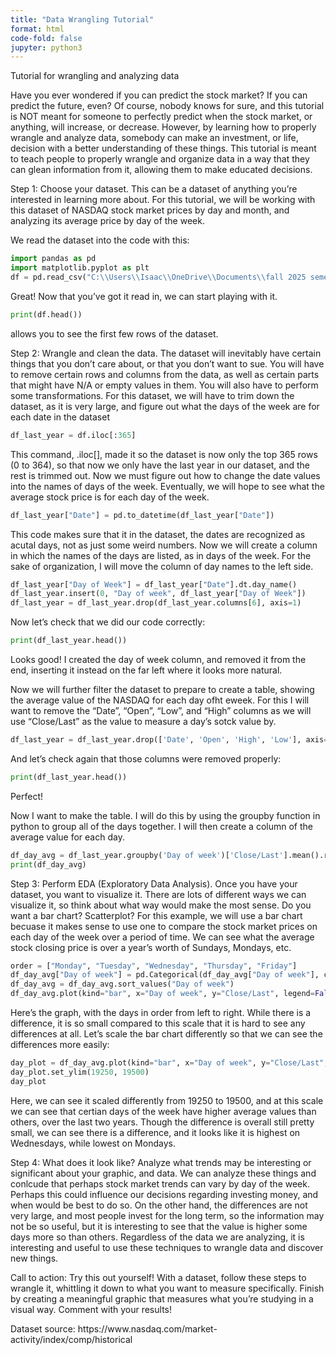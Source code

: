 ```yaml
---
title: "Data Wrangling Tutorial"
format: html
code-fold: false
jupyter: python3
---
```

Tutorial for wrangling and analyzing data

Have you ever wondered if you can predict the stock market? If you can predict the future, even? Of course, nobody knows for sure, and this tutorial is NOT meant for someone to perfectly predict when the stock market, or anything, will increase, or decrease. However, by learning how to properly wrangle and analyze data, somebody can make an investment, or life, decision with a better understanding of these things. This tutorial is meant to teach people to properly wrangle and organize data in a way that they can glean information from it, allowing them to make educated decisions.

Step 1:
Choose your dataset. This can be a dataset of anything you're interested in learning more about. For this tutorial, we will be working with this dataset of NASDAQ stock market prices by day and month, and analyzing its average price by day of the week. 


We read the dataset into the code with this:
```python
import pandas as pd
import matplotlib.pyplot as plt
df = pd.read_csv("C:\\Users\\Isaac\\OneDrive\\Documents\\fall 2025 semester\\STAT 386\\HistoricalData_1758833379259.csv")
```

Great! Now that you've got it read in, we can start playing with it.

```python
print(df.head())
```

 allows you to see the first few rows of the dataset.

Step 2:
Wrangle and clean the data. The dataset will inevitably have certain things that you don't care about, or that you don't want to sue. You will have to remove certain rows and columns from the data, as well as certain parts that might have N/A or empty values in them. You will also have to perform some transformations. For this dataset, we will have to trim down the dataset, as it is very large, and figure out what the days of the week are for each date in the dataset

```python
df_last_year = df.iloc[:365]
```

This command, .iloc[], made it so the dataset is now only the top 365 rows (0 to 364), so that now we only have the last year in our dataset, and the rest is trimmed out. Now we must figure out how to change the date values into the names of days of the week. Eventually, we will hope to see what the average stock price is for each day of the week.

```python
df_last_year["Date"] = pd.to_datetime(df_last_year["Date"])
```

This code makes sure that it in the dataset, the dates are recognized as acutal days, not as just some weird numbers.
Now we will create a column in which the names of the days are listed, as in days of the week. For the sake of organization, I will move the column of day names to the left side.

```python
df_last_year["Day of Week"] = df_last_year["Date"].dt.day_name()
df_last_year.insert(0, "Day of week", df_last_year["Day of Week"])
df_last_year = df_last_year.drop(df_last_year.columns[6], axis=1) 
```

Now let's check that we did our code correctly:
```python
print(df_last_year.head())
```

Looks good! I created the day of week column, and removed it from the end, inserting it instead on the far left where it looks more natural.

Now we will further filter the dataset to prepare to create a table, showing the average value of the NASDAQ for each day ofht eweek. For this I will want to remove the "Date", "Open", "Low", and "High" columns as we will use "Close/Last" as the value to measure a day's sotck value by.

```python
df_last_year = df_last_year.drop(['Date', 'Open', 'High', 'Low'], axis=1) 
```

And let's check again that those columns were removed properly:

```python
print(df_last_year.head())
```

Perfect!

Now I want to make the table. I will do this by using the groupby function in python to group all of the days together. I will then create a column of the average value for each day.

```python
df_day_avg = df_last_year.groupby('Day of week')['Close/Last'].mean().reset_index()
print(df_day_avg)
```

Step 3: 
Perform EDA (Exploratory Data Analysis). Once you have your dataset, you want to visualize it. There are lots of different ways we can visualize it, so think about what way would make the most sense. Do you want a bar chart? Scatterplot? 
For this example, we will use a bar chart becuase it makes sense to use one to compare the stock market prices on each day of the week over a period of time. We can see what the average stock closing price is over a year's worth of Sundays, Mondays, etc.

```python
order = ["Monday", "Tuesday", "Wednesday", "Thursday", "Friday"]
df_day_avg["Day of week"] = pd.Categorical(df_day_avg["Day of week"], categories=order, ordered=True)
df_day_avg = df_day_avg.sort_values("Day of week")
df_day_avg.plot(kind="bar", x="Day of week", y="Close/Last", legend=False, title="NASDAQ average by Day of Week")
```

Here's the graph, with the days in order from left to right. While there is a difference, it is so small compared to this scale that it is hard to see any differences at all. Let's scale the bar chart differently so that we can see the differences more easily:

```python
day_plot = df_day_avg.plot(kind="bar", x="Day of week", y="Close/Last", legend=False, title="NASDAQ average by Day of Week")
day_plot.set_ylim(19250, 19500)
day_plot
```

Here, we can see it scaled differently from 19250 to 19500, and at this scale we can see that certian days of the week have higher average values than others, over the last two years. Though the difference is overall still pretty small, we can see there is a difference, and it looks like it is highest on Wednesdays, while lowest on Mondays.

Step 4:
What does it look like? Analyze what trends may be interesting or significant about your graphic, and data. We can analyze these things and conlcude that perhaps stock market trends can vary by day of the week. Perhaps this could influence our decisions regarding investing money, and when would be best to do so. On the other hand, the differences are not very large, and most people invest for the long term, so the information may not be so useful, but it is interesting to see that the value is higher some days more so than others. Regardless of the data we are analyzing, it is interesting and useful to use these techniques to wrangle data and discover new things.

Call to action:
Try this out yourself! With a dataset, follow these steps to wrangle it, whittling it down to what you want to measure specifically. Finish by creating a meaningful graphic that measures what you're studying in a visual way. Comment with your results!

Dataset source:
https://www.nasdaq.com/market-activity/index/comp/historical




